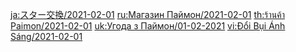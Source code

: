 {{Paimon's Bargains
|time_start = 2021-02-01 04:00:00
|time_end   = 2021-03-01 03:59:59
|shop=
{{Shop|Beidou|34|1|type=Character}}
{{Shop|Noelle|34|1|type=Character}}
{{Shop|Royal Longsword|24|3|type=Weapon}}
{{Shop|Royal Greatsword|24|3|type=Weapon}}
{{Shop|Royal Spear|24|3|type=Weapon}}
{{Shop|Royal Grimoire|24|3|type=Weapon}}
{{Shop|Royal Bow|24|3|type=Weapon}}
}}
<noinclude>
[[ja:スター交換/2021-02-01]]
[[ru:Магазин Паймон/2021-02-01]]
[[th:ร้านค้า Paimon/2021-02-01]]
[[uk:Угода з Паймон/01-02-2021]]
[[vi:Đổi Bụi Ánh Sáng/2021-02-01]]
</noinclude>
